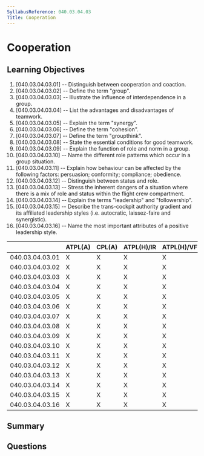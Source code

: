 ```yaml
---
SyllabusReference: 040.03.04.03
Title: Cooperation
---
```


# Cooperation

## Learning Objectives

1. [040.03.04.03.01] -- Distinguish between cooperation and coaction.
2. [040.03.04.03.02] -- Define the term "group".
3. [040.03.04.03.03] -- Illustrate the influence of interdependence in a group.
4. [040.03.04.03.04] -- List the advantages and disadvantages of teamwork.
5. [040.03.04.03.05] -- Explain the term "synergy".
6. [040.03.04.03.06] -- Define the term "cohesion".
7. [040.03.04.03.07] -- Define the term "groupthink".
8. [040.03.04.03.08] -- State the essential conditions for good teamwork.
9. [040.03.04.03.09] -- Explain the function of role and norm in a group.
10. [040.03.04.03.10] -- Name the different role patterns which occur in a group
    situation.
11. [040.03.04.03.11] -- Explain how behaviour can be affected by the following
    factors: persuasion; conformity; compliance; obedience.
12. [040.03.04.03.12] -- Distinguish between status and role.
13. [040.03.04.03.13] -- Stress the inherent dangers of a situation where there
    is a mix of role and status within the flight crew compartment.
14. [040.03.04.03.14] -- Explain the terms "leadership" and "followership".
15. [040.03.04.03.15] -- Describe the trans-cockpit authority gradient and its
    affiliated leadership styles (i.e. autocratic, laissez-faire and
    synergistic).
16. [040.03.04.03.16] -- Name the most important attributes of a positive
    leadership style.

|                 | ATPL(A) | CPL(A) | ATPL(H)/IR | ATPL(H)/VFR | CPL(H) | IR  | CBIR(A) |
| --------------- | ------- | ------ | ---------- | ----------- | ------ | --- | ------- |
| 040.03.04.03.01 | X       | X      | X          | X           | X      |     |         |
| 040.03.04.03.02 | X       | X      | X          | X           | X      |     |         |
| 040.03.04.03.03 | X       | X      | X          | X           | X      |     |         |
| 040.03.04.03.04 | X       | X      | X          | X           | X      |     |         |
| 040.03.04.03.05 | X       | X      | X          | X           | X      |     |         |
| 040.03.04.03.06 | X       | X      | X          | X           | X      |     |         |
| 040.03.04.03.07 | X       | X      | X          | X           | X      |     |         |
| 040.03.04.03.08 | X       | X      | X          | X           | X      |     |         |
| 040.03.04.03.09 | X       | X      | X          | X           | X      |     |         |
| 040.03.04.03.10 | X       | X      | X          | X           | X      |     |         |
| 040.03.04.03.11 | X       | X      | X          | X           | X      |     |         |
| 040.03.04.03.12 | X       | X      | X          | X           | X      |     |         |
| 040.03.04.03.13 | X       | X      | X          | X           | X      |     |         |
| 040.03.04.03.14 | X       | X      | X          | X           | X      |     |         |
| 040.03.04.03.15 | X       | X      | X          | X           | X      |     |         |
| 040.03.04.03.16 | X       | X      | X          | X           | X      |     |         |

## Summary

## Questions

